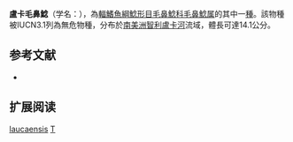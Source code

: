 {{Speciesbox
| name = 盧卡毛鼻鯰
| image = 
| image_width = 
| status = LC
| status_system = IUCN3.1
| genus = Trichomycterus
| species = laucaensis
| authority = [[Arratia|Arratia]], 1983
| synonyms = 
}}

'''盧卡毛鼻鯰'''（学名：''{{lang|en|richomycterus laucaensis}}''），為[[輻鰭魚綱|輻鰭魚綱]][[鯰形目|鯰形目]][[毛鼻鯰科|毛鼻鯰科]][[毛鼻鯰属|毛鼻鯰属]]的其中一[[種|種]]。該物種被IUCN3.1列為無危物種，分布於[[南美洲|南美洲]][[智利|智利]][[盧卡河|盧卡河]]流域，體長可達14.1公分。

== 参考文献 ==
*{{FishBase_species|genus=Trichomycterus|species=laucaensis|year=2011|month=12}}

== 扩展阅读 ==
{{refbegin}}
{{wikispecies-inline|Trichomycterus laucaensis|盧卡毛鼻鯰}}
{{refend}}
{{Taxonbar|from=Q3232477}}

[[Category:毛鼻鯰属|laucaensis]]
[[Category:1983年描述的魚類|T]]

{{鯰形目小作品}}